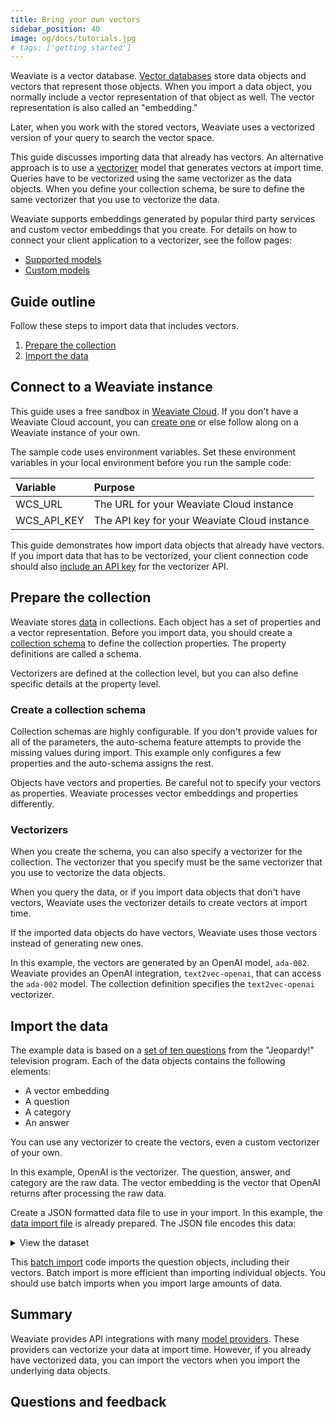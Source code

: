 ```yaml
---
title: Bring your own vectors
sidebar_position: 40
image: og/docs/tutorials.jpg
# tags: ['getting started']
---
```



Weaviate is a vector database. [Vector databases](/blog/vector-library-vs-vector-database) store data objects and vectors that represent those objects. When you import a data object, you normally include a vector representation of that object as well. The vector representation is also called an "embedding."

Later, when you work with the stored vectors, Weaviate uses a vectorized version of your query to search the vector space.

This guide discusses importing data that already has vectors. An alternative approach is to use a [vectorizer](../modules/retriever-vectorizer-modules/index.md) model that generates vectors at import time. Queries have to be vectorized using the same vectorizer as the data objects. When you define your collection schema, be sure to define the same vectorizer that you use to vectorize the data.

Weaviate supports embeddings generated by popular third party services and custom vector embeddings that you create. For details on how to connect your client application to a vectorizer, see the follow pages:

- [Supported models](/developers/weaviate/model-providers)
- [Custom models](/developers/weaviate/modules/other-modules/custom-modules)

## Guide outline

Follow these steps to import data that includes vectors.

1. [Prepare the collection](#prepare-the-collection)
1. [Import the data](#import-the-data)

## Connect to a Weaviate instance

This guide uses a free sandbox in [Weaviate Cloud](/developers/wcs/sandbox). If you don't have a Weaviate Cloud account, you can [create one](/developers/wcs/create-account) or else follow along on a Weaviate instance of your own.

The sample code uses environment variables. Set these environment variables in your local environment before you run the sample code:

| Variable | Purpose |
| :- | :- |
| WCS_URL | The URL for your Weaviate Cloud instance |
| WCS_API_KEY | The API key for your Weaviate Cloud instance |

This guide demonstrates how import data objects that already have vectors. If you import data that has to be vectorized, your client connection code should also [include an API key](/developers/weaviate/starter-guides/connect#third-party-api-keys) for the vectorizer API.

## Prepare the collection

Weaviate stores [data](../concepts/data.md) in collections. Each object has a set of properties and a vector representation. Before you import data, you should create a [collection schema](/developers/weaviate/config-refs/schema) to define the collection properties. The property definitions are called a schema.

Vectorizers are defined at the collection level, but you can also define specific details at the property level.

### Create a collection schema

Collection schemas are highly configurable. If you don't provide values for all of the parameters, the auto-schema feature attempts to provide the missing values during import. This example only configures a few properties and the auto-schema assigns the rest.

Objects have vectors and properties. Be careful not to specify your vectors as properties. Weaviate processes vector embeddings and properties differently.

<Tabs groupId="collectionSchema">
   <TabItem value="py4" label="Python Client v4">
      <FilteredTextBlock
         text={Py4Code}
         startMarker="# START create schema"
         endMarker="# END create schema"
         language="py"
      />
   </TabItem>
   <TabItem value="py3" label="Python Client v3">
      <FilteredTextBlock
         text={Py3Code}
         startMarker="# START create schema"
         endMarker="# END create schema"
         language="py"
      />
   </TabItem>
   <TabItem value="ts3" label="JS/TS Client v3">
      <FilteredTextBlock
         text={Ts3Code}
         startMarker="// START create schema"
         endMarker="// END create schema"
         language="ts"
      />
   </TabItem>
   <TabItem value="ts2" label="JS/TS Client v2">
      <FilteredTextBlock
         text={Ts2Code}
         startMarker="// START create schema"
         endMarker="// END create schema"
         language="ts"
      />
   </TabItem>
</Tabs>

### Vectorizers

When you create the schema, you can also specify a vectorizer for the collection. The vectorizer that you specify must be the same vectorizer that you use to vectorize the data objects.

When you query the data, or if you import data objects that don't have vectors, Weaviate uses the vectorizer details to create vectors at import time.

If the imported data objects do have vectors, Weaviate uses those vectors instead of generating new ones.

In this example, the vectors are generated by an OpenAI model, `ada-002`. Weaviate provides an OpenAI integration, `text2vec-openai`, that can access the `ada-002` model. The collection definition specifies the `text2vec-openai` vectorizer.

## Import the data

The example data is based on a [set of ten questions](https://raw.githubusercontent.com/weaviate-tutorials/quickstart/main/data/jeopardy_tiny_with_vectors_all-OpenAI-ada-002.json) from the "Jeopardy!" television program. Each of the data objects contains the following elements:

- A vector embedding
- A question
- A category
- An answer

You can use any vectorizer to create the vectors, even a custom vectorizer of your own.

In this example, OpenAI is the vectorizer. The question, answer, and category are the raw data. The vector embedding is the vector that OpenAI returns after processing the raw data.

Create a JSON formatted data file to use in your import. In this example, the [data import file](https://raw.githubusercontent.com/weaviate-tutorials/quickstart/main/data/jeopardy_tiny_with_vectors_all-OpenAI-ada-002.json) is already prepared. The JSON file encodes this data:

<details>
  <summary>View the dataset</summary>

  |    | Category   | Question                                                                                                          | Answer                  | Vector                                             |
  |---:|:-----------|:------------------------------------------------------------------------------------------------------------------|:------------------------| ---------------------------------------------------|
  |  0 | SCIENCE    | This organ removes excess glucose from the blood & stores it as glycogen                                          | Liver                   | [ -0.006632288, -0.0042016874, ..., -0.020163147 ] |
  |  1 | ANIMALS    | It's the only living mammal in the order Proboseidea                                                              | Elephant                | [ -0.0166891, -0.00092290324, ..., -0.032253385 ]  |
  |  2 | ANIMALS    | The gavial looks very much like a crocodile except for this bodily feature                                        | the nose or snout       | [ -0.015592773, 0.019883318, ..., 0.0033349802 ]   |
  |  3 | ANIMALS    | Weighing around a ton, the eland is the largest species of this animal in Africa                                  | Antelope                | [ 0.014535263, -0.016103541, ..., -0.025882969 ]   |
  |  4 | ANIMALS    | Heaviest of all poisonous snakes is this North American rattlesnake                                               | the diamondback rattler | [ -0.0030859283, 0.015239313, ..., -0.021798335 ]  |
  |  5 | SCIENCE    | 2000 news: the Gunnison sage grouse isn't just another northern sage grouse, but a new one of this classification | species                 | [ -0.0090561025, 0.011155112, ..., -0.023036297 ]  |
  |  6 | SCIENCE    | A metal that is "ductile" can be pulled into this while cold & under pressure                                     | wire                    | [ -0.02735741, 0.01199829, ..., 0.010396339 ]      |
  |  7 | SCIENCE    | In 1953 Watson & Crick built a model of the molecular structure of this, the gene-carrying substance              | DNA                     | [ -0.014227471, 0.020493254, ..., -0.0027445166 ]  |
  |  8 | SCIENCE    | Changes in the tropospheric layer of this are what gives us weather                                               | the atmosphere          | [ 0.009625228, 0.027518686, ..., -0.0068922946 ]   |
  |  9 | SCIENCE    | In 70-degree air, a plane traveling at about 1,130 feet per second breaks it                                      | Sound barrier           | [ -0.0013459147, 0.0018580769, ..., -0.033439033 ] |

</details>

This [batch import](/developers/weaviate/tutorials/import#batch-import-process) code imports the question objects, including their vectors. Batch import is more efficient than importing individual objects. You should use batch imports when you import large amounts of data.


<ImportQuestionsWithVectors />

## Summary

Weaviate provides API integrations with many [model providers](/developers/weaviate/model-providers). These providers can vectorize your data at import time. However, if you already have vectorized data, you can import the vectors when you import the underlying data objects.

## Questions and feedback


<DocsFeedback/>
